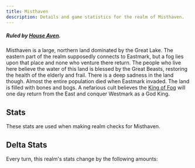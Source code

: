 ```yaml
---
title: Misthaven
description: Details and game statistics for the realm of Misthaven.
---
```



##### Ruled by [House Aven](/great-houses/house-aven).

Misthaven is a large, northern land dominated by the Great Lake. The eastern part of the realm supposedly connects to Eastmark, but a fog lies upon that place and none who venture there return. The people who live here believe the water of this land is blessed by the Great Beasts, restoring the health of the elderly and frail. There is a deep sadness in the land though. Almost the entire population died when Eastmark invaded. The land is filled with bones and bogs. A nefarious cult believes the [King of Fog](/setting/religion#the-king-of-fog) will one day return from the East and conquer Westmark as a God King.

## Stats
These stats are used when making realm checks for Misthaven.

<StatGrid>
  <Stat name="Health" value="89" />
  <Stat name="Morale" value="63" />
  <Stat name="Population" value="52" />
  <Stat name="Reverance" value="76" />
  <Stat name="Food" value="35" />
  <Stat name="Resources" value="48" />
  <Stat name="Trade" value="29" />
  <Stat name="Wealth" value="24" />
  <Stat name="Army" value="17" />
  <Stat name="Navy" value="6" />
  <Stat name="Defenses" value="14" />
  <Stat name="Crime" value="11" />
</StatGrid>

## Delta Stats
Every turn, this realm's stats change by the following amounts:
<StatGrid>
  <Stat name="Health" value="+2" />
  <Stat name="Reverance" value="+1" />
  <Stat name="Food" value="-1" />
  <Stat name="Morale" value="-2" />
</StatGrid>